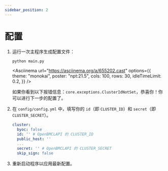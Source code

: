```yaml
---
sidebar_position: 2
---
```



# 配置

1. 运行一次主程序生成配置文件：

    ```sh
    python main.py
    ```

    <Asciinema url="https://asciinema.org/a/655202.cast" options={{ theme: "monokai", poster: "npt:21.5", cols: 100, rows: 30, idleTimeLimit: 0.2, }} />

    如果你看到以下报错信息：`core.exceptions.ClusterIdNotSet`，恭喜你！你可以进行下一步的配置了。

2. 在 `config/config.yml` 中，填写你的 `id`（即 `CLUSTER_ID`）和 `secret`（即 `CLUSTER_SECRET`）。

    ```yml title="config/config.yml" {3,6}
    cluster:
      byoc: false
      id: '' # OpenBMCLAPI 的 CLUSTER_ID
      public_host: ''
      ...
      secret: '' # OpenBMCLAPI 的 CLUSTER_SECRET
      skip_sign: false
    ```

3. 重新启动程序以应用最新配置。